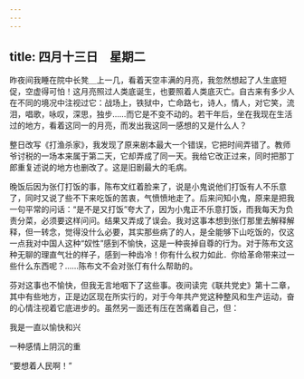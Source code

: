 ```yaml
---
---
---
```

title: 四月十三日　星期二
---




昨夜间我睡在院中长凳＿上一几，看着天空丰满的月亮，我忽然想起了人生底短促，空虚得可怕！这月亮照过人类底诞生，也要照着人类底灭亡。自古来有多少人在不同的境况中注视过它：战场上，铁狱中，亡命路七，诗人，情人，对它笑，流泪，唱歌，咏叹，深思，独步……而它是不变不动的。若干年后，坐在我现在生活过的地方，看着这同一的月亮，而发出我这同一感想的又是什么人？

整日改写《打渔杀家》，我发现了原来剧本最大一个错误，它把时间弄错了。教师爷讨税的一场本来属于第二天，它却弄成了同一天。我给它改正过来，同时把那丁郎重复述说的地方也删改了。这是旧剧最大的毛病。

晚饭后因为张仃打饭的事，陈布文红着脸来了，说是小鬼说他们打饭有人不乐意了，同时又说了些不下来吃饭的苦衷，气愤愤地走了。后来问知小鬼，原来是把我一句平常的问话：“是不是又打饭”夸大了，因为小鬼正不乐意打饭，而我每天为负责分菜，必须要这样问问。结果又弄成了误会。我对这事本想到张仃那里去解释解释，但一转念，觉得没什么必要，其实那些病了的人，是全能够下山吃饭的，仅这一点我对中国人这种“奴性”感到不愉快，这是一种丧掉自尊的行为。对于陈布文这种无聊的理直气壮的样子，感到一种齿冷！你有什么权力如此．你给革命带来过一些什么东西呢？……陈布文不会对张仃有什么帮助的。

芬对这事也不愉快，但我无言地咽下了这些事。夜间读完《联共党史》第十二章，其中有些地方，正是边区现在所实行的，对于今年共产党这种整风和生产运动，奋的心情注视着它底进步的。虽然另一面还有压在苦痛着自己，但：

我是一直以愉快和兴

一种感情上阴沉的重

“要想着人民啊！”